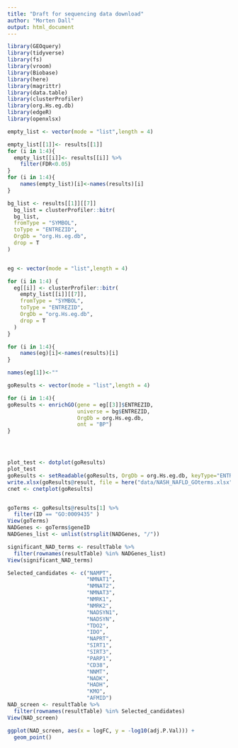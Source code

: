 ```yaml
---
title: "Draft for sequencing data download"
author: "Morten Dall"
output: html_document
---
```


```r
library(GEOquery)
library(tidyverse)
library(fs)
library(vroom)
library(Biobase)
library(here)
library(magrittr)
library(data.table)
library(clusterProfiler)
library(org.Hs.eg.db)
library(edgeR)
library(openxlsx)

```




```r




empty_list <- vector(mode = "list",length = 4)

empty_list[[1]]<- results[[1]]
for (i in 1:4){
  empty_list[[i]]<- results[[i]] %>% 
    filter(FDR<0.05) 
} 
for (i in 1:4){
    names(empty_list)[i]<-names(results)[i]
}

bg_list <- results[[1]][[7]] 
  bg_list = clusterProfiler::bitr(
  bg_list,
  fromType = "SYMBOL",
  toType = "ENTREZID",
  OrgDb = "org.Hs.eg.db",
  drop = T
)


eg <- vector(mode = "list",length = 4)

for (i in 1:4) {
  eg[[i]] <- clusterProfiler::bitr(
    empty_list[[i]][[7]],
    fromType = "SYMBOL",
    toType = "ENTREZID",
    OrgDb = "org.Hs.eg.db",
    drop = T
  )
}

for (i in 1:4){
    names(eg)[i]<-names(results)[i]
}

names(eg[1])<-""

goResults <- vector(mode = "list",length = 4)

for (i in 1:4){
goResults <- enrichGO(gene = eg[[3]]$ENTREZID,
                      universe = bg$ENTREZID,
                      OrgDb = org.Hs.eg.db,
                      ont = "BP")
}




plot_test <- dotplot(goResults)
plot_test
goResults <- setReadable(goResults, OrgDb = org.Hs.eg.db, keyType="ENTREZID")
write.xlsx(goResults@result, file = here("data/NASH_NAFLD_GOterms.xlsx"), asTable = TRUE)
cnet <- cnetplot(goResults)



```


```r
goTerms <- goResults@results[1] %>%
  filter(ID == "GO:0009435"	)
View(goTerms)
NADGenes <- goTerms$geneID
NADGenes_list <- unlist(strsplit(NADGenes, "/"))

significant_NAD_terms <- resultTable %>%
  filter(rownames(resultTable) %in% NADGenes_list)
View(significant_NAD_terms)

Selected_candidates <- c("NAMPT", 
                         "NMNAT1", 
                         "NMNAT2", 
                         "NMNAT3", 
                         "NMRK1", 
                         "NMRK2", 
                         "NADSYN1", 
                         "NADSYN", 
                         "TDO2", 
                         "IDO", 
                         "NAPRT", 
                         "SIRT1", 
                         "SIRT3", 
                         "PARP1", 
                         "CD38", 
                         "NNMT", 
                         "NADK", 
                         "HADH", 
                         "KMO",
                         "AFMID")
NAD_screen <- resultTable %>%
  filter(rownames(resultTable) %in% Selected_candidates)
View(NAD_screen)

ggplot(NAD_screen, aes(x = logFC, y = -log10(adj.P.Val))) +
  geom_point()

```

